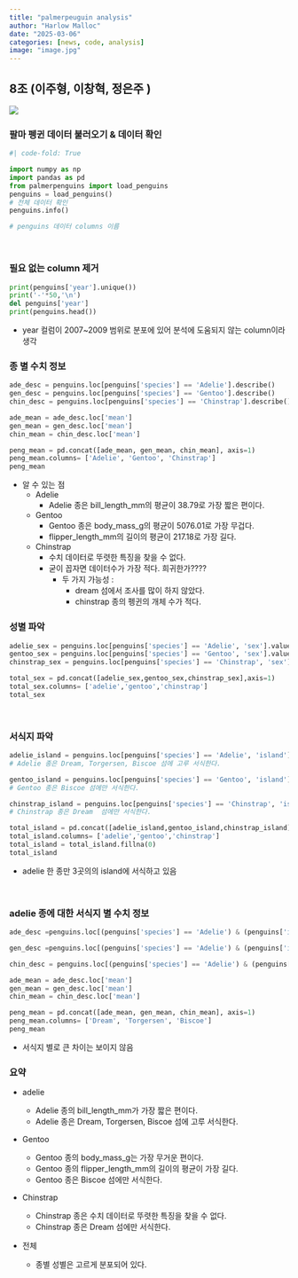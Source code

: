 ```yaml
---
title: "palmerpeuguin analysis"
author: "Harlow Malloc"
date: "2025-03-06"
categories: [news, code, analysis]
image: "image.jpg"
---
```


## 8조 (이주형, 이창혁, 정은주 )
![](https://encrypted-tbn0.gstatic.com/images?q=tbn:ANd9GcRN0a0aHzCUujR1EMQFoR3U6DTZXjXKs8kVpR7vuVj3dRRTnRlSC4QZVqNUlMwZxM6FKNs&usqp=CAU){fig-align="center" fig-width=100%}

### 팔마 펭귄 데이터 불러오기 & 데이터 확인
```python
#| code-fold: True

import numpy as np 
import pandas as pd 
from palmerpenguins import load_penguins
penguins = load_penguins()
# 전체 데이터 확인
penguins.info()

# penguins 데이터 columns 이름
```
<br>

### 필요 없는 column 제거
```python
print(penguins['year'].unique())
print('-'*50,'\n')
del penguins['year']
print(penguins.head())
```
* year 컬럼이 2007~2009 범위로 분포에 있어 분석에 도움되지 않는 column이라 생각
<br>

### 종 별 수치 정보
```python
ade_desc = penguins.loc[penguins['species'] == 'Adelie'].describe()
gen_desc = penguins.loc[penguins['species'] == 'Gentoo'].describe()
chin_desc = penguins.loc[penguins['species'] == 'Chinstrap'].describe()

ade_mean = ade_desc.loc['mean']
gen_mean = gen_desc.loc['mean']
chin_mean = chin_desc.loc['mean']

peng_mean = pd.concat([ade_mean, gen_mean, chin_mean], axis=1)
peng_mean.columns= ['Adelie', 'Gentoo', 'Chinstrap']
peng_mean

```
- 알 수 있는 점
    - Adelie
        - Adelie 종은 bill_length_mm의 평균이 38.79로 가장 짧은 편이다. 
    - Gentoo
        - Gentoo 종은 body_mass_g의 평균이 5076.01로 가장 무겁다.
        - flipper_length_mm의 길이의 평균이 217.18로 가장 길다. 
    - Chinstrap
        - 수치 데이터로 뚜렷한 특징을 찾을 수 없다. 
        - 굳이 꼽자면 데이터수가 가장 적다. 희귀한가????
            - 두 가지 가능성 : 
                - dream 섬에서 조사를 많이 하지 않았다. 
                - chinstrap 종의 펭귄의 개체 수가 적다. 
<br>

### 성별 파악
```python
adelie_sex = penguins.loc[penguins['species'] == 'Adelie', 'sex'].value_counts()
gentoo_sex = penguins.loc[penguins['species'] == 'Gentoo', 'sex'].value_counts()
chinstrap_sex = penguins.loc[penguins['species'] == 'Chinstrap', 'sex'].value_counts()

total_sex = pd.concat([adelie_sex,gentoo_sex,chinstrap_sex],axis=1)
total_sex.columns= ['adelie','gentoo','chinstrap']
total_sex
```
<br>

### 서식지 파악
```python
adelie_island = penguins.loc[penguins['species'] == 'Adelie', 'island'].value_counts()
# Adelie 종은 Dream, Torgersen, Biscoe 섬에 고루 서식한다.

gentoo_island = penguins.loc[penguins['species'] == 'Gentoo', 'island'].value_counts()
# Gentoo 종은 Biscoe 섬에만 서식한다.

chinstrap_island = penguins.loc[penguins['species'] == 'Chinstrap', 'island'].value_counts()
# Chinstrap 종은 Dream  섬에만 서식한다.

total_island = pd.concat([adelie_island,gentoo_island,chinstrap_island],axis=1)
total_island.columns= ['adelie','gentoo','chinstrap']
total_island = total_island.fillna(0)
total_island
```
- adelie 한 종만 3곳의의 island에 서식하고 있음 

<br>

### adelie 종에 대한 서식지 별 수치 정보 
```python
ade_desc =penguins.loc[(penguins['species'] == 'Adelie') & (penguins['island']=='Dream')].describe()

gen_desc =penguins.loc[(penguins['species'] == 'Adelie') & (penguins['island']=='Torgersen')].describe()

chin_desc = penguins.loc[(penguins['species'] == 'Adelie') & (penguins['island']=='Biscoe')].describe()

ade_mean = ade_desc.loc['mean']
gen_mean = gen_desc.loc['mean']
chin_mean = chin_desc.loc['mean']

peng_mean = pd.concat([ade_mean, gen_mean, chin_mean], axis=1)
peng_mean.columns= ['Dream', 'Torgersen', 'Biscoe']
peng_mean
```
- 서식지 별로 큰 차이는 보이지 않음
<br>

### 요약
- adelie
    - Adelie 종의 bill_length_mm가 가장 짧은 편이다. 
    - Adelie 종은 Dream, Torgersen, Biscoe 섬에 고루 서식한다.

- Gentoo

    - Gentoo 종의 body_mass_g는 가장 무거운 편이다.
    - Gentoo 종의 flipper_length_mm의 길이의 평균이 가장 길다. 
    - Gentoo 종은 Biscoe 섬에만 서식한다.

- Chinstrap
    -  Chinstrap 종은 수치 데이터로 뚜렷한 특징을 찾을 수 없다. 
    -  Chinstrap 종은 Dream  섬에만 서식한다.

- 전체
    - 종별 성별은 고르게 분포되어 있다.